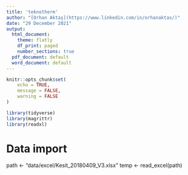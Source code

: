 ```yaml
---
title: 'teknotherm'
author: "[Orhan Aktaş](https://www.linkedin.com/in/orhanaktas/)"
date: "29 December 2021"
output:
  html_document:
    theme: flatly
    df_print: paged
    number_sections: true
  pdf_document: default
  word_document: default
---
```


```r
knitr::opts_chunk$set(
	echo = TRUE,
	message = FALSE,
	warning = FALSE
)
```

```r
library(tidyverse)
library(magrittr)
library(readxl)
```

# Data import
path <- "data/excel/Kesit_20180409_V3.xlsx"
temp <- read_excel(path)
